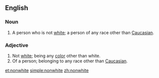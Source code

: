 ==English==
===Noun===
{{en-noun}}
# A person who is not [[white]]; a person of any race other than [[Caucasian]].

===Adjective===
{{en-adj}}
# Not [[white]]; being any [[color]] other than white.
# Of a person; belonging to any race other than [[Caucasian]].

[[et:nonwhite]]
[[simple:nonwhite]]
[[zh:nonwhite]]